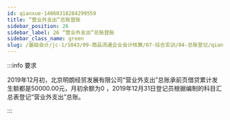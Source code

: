 ```yaml
---
id: qianxue-14060318284299559
title: “营业外支出”总账登账
sidebar_position: 26
sidebar_label: 26 “营业外支出”总账登账
sidebar_class_name: green
slug: /基础会计/jc-1/1043/09-商品流通企业会计核算/07-综合实训/04-总账登记/qianxue-14060316483427032/qianxue-14060318284299559/“营业外支出”总账登账
---
```


:::info 要求

2019年12月初，北京明朗经贸发展有限公司“营业外支出”总账承前页借贷累计发生额都是50000.00元，月初余额为0 ，2019年12月31日登记员根据编制的科目汇总表登记“营业外支出”总账。 

:::

